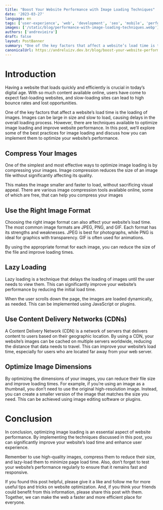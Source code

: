 ```yaml
---
title: "Boost Your Website Performance with Image Loading Techniques"
date: '2023-03-27'
language: en
tags: ['user-experience', 'web', 'development', 'seo', 'mobile', 'performance']
images: ['/static/blog/performance-with-image-loading-techniques.webp']
authors: ['andrevieira']
draft: false
layout: PostBanner
summary: "One of the key factors that affect a website’s load time is the loading of images. Images can be large in size and slow to load, causing delays in the overall loading process."
canonicalUrl: https://andreluizv.dev.br/blog/boost-your-website-performance-with-image-loading-techniques
---
```


# Introduction
Having a website that loads quickly and efficiently is crucial in today’s digital age. With so much content available online, users have come to expect fast-loading websites, and slow-loading sites can lead to high bounce rates and lost opportunities.

One of the key factors that affect a website’s load time is the loading of images. Images can be large in size and slow to load, causing delays in the overall loading process. However, there are techniques available to optimize image loading and improve website performance. In this post, we’ll explore some of the best practices for image loading and discuss how you can implement them to optimize your website’s performance.

## Compress Your Images
One of the simplest and most effective ways to optimize image loading is by compressing your images. Image compression reduces the size of an image file without significantly affecting its quality.

This makes the image smaller and faster to load, without sacrificing visual appeal. There are various image compression tools available online, some of which are free, that can help you compress your images

## Use the Right Image Format
Choosing the right image format can also affect your website’s load time. The most common image formats are JPEG, PNG, and GIF. Each format has its strengths and weaknesses. JPEG is best for photographs, while PNG is ideal for graphics with transparency. GIF is often used for animations.

By using the appropriate format for each image, you can reduce the size of the file and improve loading times.

## Lazy Loading
Lazy loading is a technique that delays the loading of images until the user needs to view them. This can significantly improve your website’s performance by reducing the initial load time.

When the user scrolls down the page, the images are loaded dynamically, as needed. This can be implemented using JavaScript or plugins.

## Use Content Delivery Networks (CDNs)
A Content Delivery Network (CDN) is a network of servers that delivers content to users based on their geographic location. By using a CDN, your website’s images can be cached on multiple servers worldwide, reducing the distance that data needs to travel. This can improve your website’s load time, especially for users who are located far away from your web server.

## Optimize Image Dimensions
By optimizing the dimensions of your images, you can reduce their file size and improve loading times. For example, if you’re using an image as a thumbnail, you don’t need to use the original high-resolution image. Instead, you can create a smaller version of the image that matches the size you need. This can be achieved using image editing software or plugins.

# Conclusion
In conclusion, optimizing image loading is an essential aspect of website performance. By implementing the techniques discussed in this post, you can significantly improve your website’s load time and enhance user experience.

Remember to use high-quality images, compress them to reduce their size, and lazy-load them to minimize page load time. Also, don’t forget to test your website’s performance regularly to ensure that it remains fast and responsive.

If you found this post helpful, please give it a like and follow me for more useful tips and tricks on website optimization. And, if you think your friends could benefit from this information, please share this post with them. Together, we can make the web a faster and more efficient place for everyone.